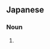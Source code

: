 ==Japanese==
{{ja-kanjitab|けん|ばい|yomi=o}}

===Noun===
{{ja-noun|けんばい}}

# {{alternative spelling of|検梅|lang=ja}}